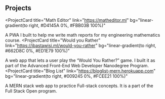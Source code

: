 ## Projects

<ProjectCard
  title="Math Editor"
  link="https://matheditor.ml"
  bg="linear-gradient(to right, #D4145A 0%, #FBB03B 100%)"
>
  A PWA I built to help me write math reports for my engineering mathematics course.
</ProjectCard>
<ProjectCard
  title="Would you Rather"
  link="https://ibastawisi.ml/would-you-rather"
  bg="linear-gradient(to right, #662D8C 0%, #ED1E79 100%)"
>
  A web app that lets a user play the “Would You Rather?” game. I built it as part of the Advanced Front-End Web Developer Nanodegree Program.
</ProjectCard>
<ProjectCard
  title="Blog List"
  link="https://bloglist-mern.herokuapp.com"
  bg="linear-gradient(to right, #009245 0%, #FCEE21 100%)"
>
  A MERN stack web app to practice Full-stack concepts. It is a part of the Full Stack Open program.
</ProjectCard>
